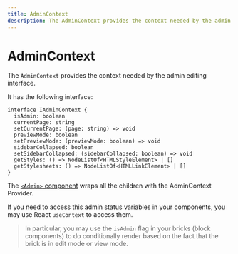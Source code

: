```yaml
---
title: AdminContext
description: The AdminContext provides the context needed by the admin editing interface
---
```


# AdminContext

The `AdminContext` provides the context needed by the admin editing interface.

It has the following interface:

```tsx
interface IAdminContext {
  isAdmin: boolean
  currentPage: string
  setCurrentPage: (page: string) => void
  previewMode: boolean
  setPreviewMode: (previewMode: boolean) => void
  sidebarCollapsed: boolean
  setSidebarCollapsed: (sidebarCollapsed: boolean) => void
  getStyles: () => NodeListOf<HTMLStyleElement> | []
  getStylesheets: () => NodeListOf<HTMLLinkElement> | []
}
```

The [`<Admin>` component](/api-reference/components/admin) wraps all the children with the AdminContext Provider.

If you need to access this admin status variables in your components, you may use React `useContext` to access them.

> In particular, you may use the `isAdmin` flag in your bricks (block components) to do conditionally render based on the fact that the brick is in edit mode or view mode.
